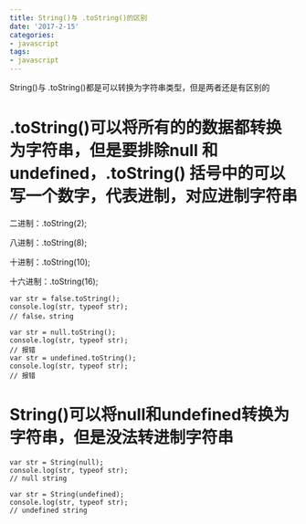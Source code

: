 ```yaml
---
title: String()与 .toString()的区别
date: '2017-2-15'
categories:
- javascript
tags:
- javascript
---
```


String()与 .toString()都是可以转换为字符串类型，但是两者还是有区别的
# .toString()可以将所有的的数据都转换为字符串，但是要排除null 和 undefined，.toString() 括号中的可以写一个数字，代表进制，对应进制字符串
二进制：.toString(2);  

八进制：.toString(8);

十进制：.toString(10);

十六进制：.toString(16);
```
var str = false.toString();
console.log(str, typeof str);
// false，string

var str = null.toString();
console.log(str, typeof str);
// 报错
var str = undefined.toString();
console.log(str, typeof str);
// 报错
```
# String()可以将null和undefined转换为字符串，但是没法转进制字符串
```
var str = String(null);
console.log(str, typeof str);
// null string

var str = String(undefined);
console.log(str, typeof str);
// undefined string
```